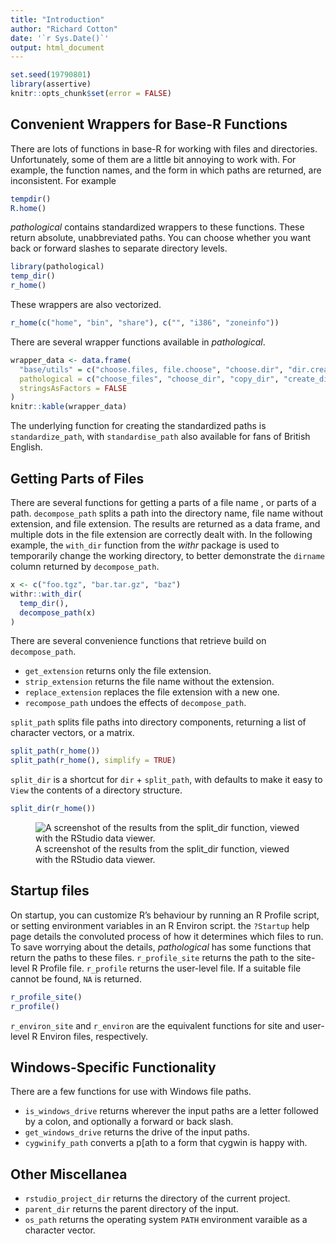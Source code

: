 ```yaml
---
title: "Introduction"
author: "Richard Cotton"
date: '`r Sys.Date()`'
output: html_document
---
```


<!--
%\VignetteEngine{knitr::rmarkdown}
%\VignetteIndexEntry{1. Introduction}
-->

```r
set.seed(19790801)
library(assertive)
knitr::opts_chunk$set(error = FALSE)
```

## Convenient Wrappers for Base-R Functions

There are lots of functions in base-R for working with files and directories. Unfortunately, some of them are a little bit annoying to work with.  For example, the function names, and the form in which paths are returned, are inconsistent.  For example

```r
tempdir()
R.home()
```

*pathological* contains standardized wrappers to these functions. These return absolute, unabbreviated paths.  You can choose whether you want back or forward slashes to separate directory levels.

```r
library(pathological)
temp_dir()
r_home()
```

These wrappers are also vectorized.

```r
r_home(c("home", "bin", "share"), c("", "i386", "zoneinfo"))
```

There are several wrapper functions available in *pathological*.

```r
wrapper_data <- data.frame(
  "base/utils" = c("choose.files, file.choose", "choose.dir", "dir.create", "file.create", "file.copy", ".libPaths", "R.home", "Sys.which", "system.file", "tempdir", "tempfile"),
  pathological = c("choose_files", "choose_dir", "copy_dir", "create_dirs", "create_files", "get_libraries", "r_home", "sys_which", "system_file", "temp_dir", "temp_file"),
  stringsAsFactors = FALSE
)
knitr::kable(wrapper_data)
```

The underlying function for creating the standardized paths is `standardize_path`, with `standardise_path` also available for fans of British English.

## Getting Parts of Files

There are several functions for getting a parts of a file name , or parts of a path. `decompose_path` splits a path into the directory name, file name without extension, and file extension.  The results are returned as a data frame, and multiple dots in the file extension are correctly dealt with.  In the following example, the `with_dir` function from the *withr* package is used to temporarily change the working directory, to better demonstrate the `dirname` column returned by `decompose_path`.

```r
x <- c("foo.tgz", "bar.tar.gz", "baz")
withr::with_dir(
  temp_dir(),
  decompose_path(x)
)
```

There are several convenience functions that retrieve build on `decompose_path`.

- `get_extension` returns only the file extension.
- `strip_extension` returns the file name without the extension.
- `replace_extension` replaces the file extension with a new one.
- `recompose_path` undoes the effects of `decompose_path`.

`split_path` splits file paths into directory components, returning a list of character vectors, or a matrix.

```r
split_path(r_home())
split_path(r_home(), simplify = TRUE)
```

`split_dir` is a shortcut for `dir` + `split_path`, with defaults to make it easy to `View` the contents of a directory structure.


```r
split_dir(r_home())
```

![A screenshot of the results from the split_dir function, viewed with the RStudio data viewer.](view_split_dir.png)

## Startup files

On startup, you can customize R's behaviour by running an R Profile script, or setting environment variables in an R Environ script. the `?Startup` help page details the convoluted process of how it determines which files to run.  To save worrying about the details, *pathological* has some functions that return the paths to these files. `r_profile_site` returns the path to the site-level R Profile file.  `r_profile` returns the user-level file.  If a suitable file cannot be found, `NA` is returned.

```r
r_profile_site()
r_profile()
```

`r_environ_site` and `r_environ` are the equivalent functions for site and user-level R Environ files, respectively.

## Windows-Specific Functionality

There are a few functions for use with Windows file paths.

- `is_windows_drive` returns \code{TRUE} wherever the input paths are a letter followed by a colon, and optionally a forward or back slash.
- `get_windows_drive` returns the drive of the input paths.
- `cygwinify_path` converts a p[ath to a form that cygwin is happy with.


## Other Miscellanea

- `rstudio_project_dir` returns the directory of the current project.
- `parent_dir` returns the parent directory of the input.
- `os_path` returns the operating system `PATH` environment varaible as a character vector.
